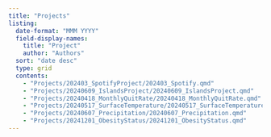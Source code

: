```yaml
---
title: "Projects"
listing: 
  date-format: "MMM YYYY"
  field-display-names: 
    title: "Project"
    author: "Authors"
  sort: "date desc"
  type: grid
  contents: 
    - "Projects/202403_SpotifyProject/202403_Spotify.qmd"
    - "Projects/20240609_IslandsProject/20240609_IslandsProject.qmd"
    - "Projects/20240418_MonthlyQuitRate/20240418_MonthlyQuitRate.qmd"
    - "Projects/20240517_SurfaceTemperature/20240517_SurfaceTemperature.qmd"
    - "Projects/20240607_Precipitation/20240607_Precipitation.qmd"
    - "Projects/20241201_ObesityStatus/20241201_ObesityStatus.qmd"
---
```


